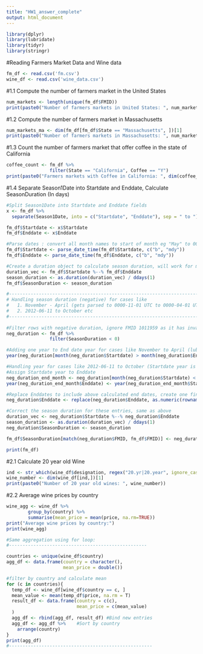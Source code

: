 ```yaml
---
title: "HW1_answer_complete"
output: html_document
---
```


```r
library(dplyr)
library(lubridate)
library(tidyr)
library(stringr)

```

#Reading Farmers Market Data and Wine data
```r
fm_df <- read.csv('fm.csv')
wine_df <- read.csv('wine_data.csv')
```

#1.1  Compute the number of farmers market in the United States
```r
num_markets <- length(unique(fm_df$FMID))
print(paste0("Number of farmers markets in United States: ", num_markets))
```

#1.2  Compute the number of farmers market in Massachusetts
```r
num_markets_ma <- dim(fm_df[fm_df$State == "Massachusetts", ])[1]
print(paste0("Number of farmers markets in Massachusetts: ", num_markets_ma))

```

#1.3 Count the number of farmers market that offer coffee in the state of California
```r
coffee_count <- fm_df %>%
                filter(State == "California", Coffee == "Y")
print(paste0("Farmers markets with Coffee in California: ", dim(coffee_count)[1]))
```

#1.4 Separate Season1Date into Startdate and Enddate, Calculate SeasonDuration (In days)
```r
#Split Season1Date into Startdate and Enddate fields
x <- fm_df %>% 
  separate(Season1Date, into = c("Startdate", "Enddate"), sep = " to ")

fm_df$Startdate <- x$Startdate
fm_df$Enddate <- x$Enddate

#Parse dates : convert all month names to start of month eg "May" to 0000-05-01 UTC
fm_df$Startdate <- parse_date_time(fm_df$Startdate, c("b", "mdy"))
fm_df$Enddate <- parse_date_time(fm_df$Enddate, c("b", "mdy"))

#Create a duration object to calculate season duration, will work for most cases, handle extra cases below
duration_vec <- fm_df$Startdate %--% fm_df$Enddate
season_duration <- as.duration(duration_vec) / ddays(1)
fm_df$SeasonDuration <- season_duration

#-------------------------------------------------------------------------------------------------------------
# Handling season duration (negative) for cases like 
#   1. November - April (gets parsed to 0000-11-01 UTC to 0000-04-01 UTC)
#   2. 2012-06-11 to October etc 
#-------------------------------------------------------------------------------------------------------------
  
#Filter rows with negative duration, ignore FMID 1011959 as it has invalid data entry for Season1Date = 10/01/2016 to 05/07/2016 (m/d/y)
neg_duration <- fm_df %>%
                filter(SeasonDuration < 0)  

#Adding one year to End date year for cases like November to April (lubridate assigns year 0 if only month names are present)
year(neg_duration[month(neg_duration$Startdate) > month(neg_duration$Enddate) & (year(neg_duration$Startdate) == 0) & (year(neg_duration$Enddate) == 0), ]$Enddate) <- 1

#Handling year for cases like 2012-06-11 to October (Startdate year is non-zero, Enddate year will be 0),
#Assign Startdate year to Enddate
neg_duration_end_month <- neg_duration[month(neg_duration$Startdate) < month(neg_duration$Enddate) & (year(neg_duration$Startdate) != 0) & (year(neg_duration$Enddate) == 0), ]
year(neg_duration_end_month$Enddate) <- year(neg_duration_end_month$Startdate)

#Replace Enddates to include above calculated end dates, create one final dataframe
neg_duration$Enddate <- replace(neg_duration$Enddate, as.numeric(rownames(neg_duration_end_month)), neg_duration_end_month$Enddate)

#Correct the season duration for these entries, same as above
duration_vec <- neg_duration$Startdate %--% neg_duration$Enddate
season_duration <- as.duration(duration_vec) / ddays(1)
neg_duration$SeasonDuration <- season_duration

fm_df$SeasonDuration[match(neg_duration$FMID, fm_df$FMID)] <- neg_duration$SeasonDuration

print(fm_df)
```

#2.1 Calculate 20 year old Wine 
```r
ind <- str_which(wine_df$designation, regex("20.yr|20.year", ignore_case = TRUE))
wine_number <- dim(wine_df[ind,])[1]
print(paste0("Number of 20 year old wines: ", wine_number))

```

#2.2 Average wine prices by country
```r
wine_agg <- wine_df %>% 
        group_by(country) %>%
        summarise(mean_price = mean(price, na.rm=TRUE))
print("Average wine prices by country:")
print(wine_agg)

#Same aggregation using for loop:
#---------------------------------------------------

countries <- unique(wine_df$country)
agg_df <- data.frame(country = character(),
                     mean_price = double())

#filter by country and calculate mean
for (c in countries){
  temp_df <- wine_df[wine_df$country == c, ]
  mean_value <- mean(temp_df$price, na.rm = T)
  result_df <- data.frame(country = c(c),
                          mean_price = c(mean_value)
  )
  agg_df <- rbind(agg_df, result_df) #Bind new entries
  agg_df <- agg_df %>%    #Sort by country
    arrange(country)
}
print(agg_df)
#-----------------------------------------------------
```
